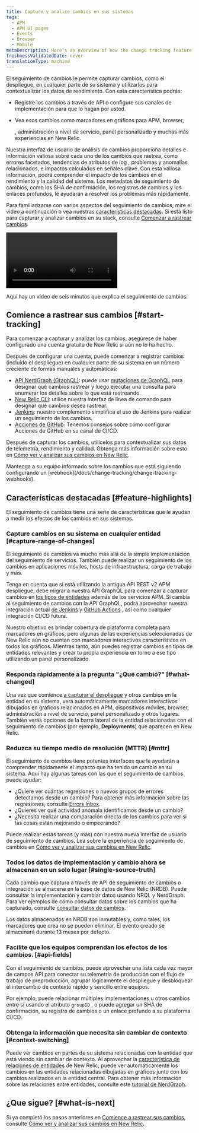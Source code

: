 ```yaml
---
title: Capture y analice cambios en sus sistemas
tags:
  - APM
  - APM UI pages
  - Events
  - Browser
  - Mobile
metaDescription: Here's an overview of how the change tracking feature can help you analyze the effects of recent changes on your users and systems.
freshnessValidatedDate: never
translationType: machine
---
```



El seguimiento de cambios le permite capturar cambios, como el despliegue, en cualquier parte de su sistema y utilizarlos para contextualizar los datos de rendimiento. Con esta característica podrás:

* Registre los cambios a través de API o configure sus canales de implementación para que lo hagan por usted.

* Vea esos cambios como marcadores en gráficos para APM, browser,

  <InlinePopover type="mobile"/>

  , administración a nivel de servicio, panel personalizado y muchas más experiencias en New Relic.

Nuestra interfaz de usuario de análisis de cambios proporciona detalles e información valiosa sobre cada uno de los cambios que rastrea, como errores facetados, tendencias de atributos de log , problemas y anomalías relacionados, e impactos calculados en señales clave. Con esta valiosa información, podrá comprender el impacto de los cambios en el rendimiento y la calidad del sistema. Los metadatos de seguimiento de cambios, como los SHA de confirmación, los registros de cambios y los enlaces profundos, le ayudarán a resolver los problemas más rápidamente.

Para familiarizarse con varios aspectos del seguimiento de cambios, mire el video a continuación o vea nuestras [características destacadas](#feature-highlights). Si está listo para capturar y analizar cambios en su stack, consulte [Comenzar a rastrear cambios](#start-tracking).

<Video
  id="ikRUKJf7hyU"
  type="youtube"
/>

<figcaption>
  Aquí hay un video de seis minutos que explica el seguimiento de cambios.
</figcaption>

## Comience a rastrear sus cambios [#start-tracking]

Para comenzar a capturar y analizar los cambios, asegúrese de haber configurado una cuenta gratuita de New Relic si aún no lo ha hecho.

<InlineSignup/>

Después de configurar una cuenta, puede comenzar a registrar cambios (incluido el despliegue) en cualquier parte de su sistema en un número creciente de formas manuales y automáticas:

* [API NerdGraph (GraphQL)](/docs/change-tracking/change-tracking-graphql): puede usar [mutaciones de GraphQL](/docs/apis/nerdgraph/get-started/nerdgraph-explorer/#mutations) para designar qué cambios rastrear y luego ejecutar una consulta para enumerar los detalles sobre lo que está rastreando.
* [New Relic CLI](/docs/change-tracking/change-tracking-cli): utilice nuestra interfaz de línea de comando para designar qué cambios desea rastrear.
* [Jenkins](/docs/change-tracking/ci-cd/change-tracking-jenkins): nuestro complemento simplifica el uso de Jenkins para realizar un seguimiento de los cambios.
* [Acciones de GitHub](/docs/change-tracking/ci-cd/change-tracking-github-actions): Tenemos consejos sobre cómo configurar Acciones de GitHub en su canal de CI/CD.

Después de capturar los cambios, utilícelos para contextualizar sus datos de telemetría, rendimiento y calidad. Obtenga más información sobre esto en [Cómo ver y analizar sus cambios en New Relic](/docs/change-tracking/change-tracking-view-analyze/).

<Callout variant="tip">
  Mantenga a su equipo informado sobre los cambios que está siguiendo configurando un [webhook](/docs/change-tracking/change-tracking-webhooks).
</Callout>

## Características destacadas [#feature-highlights]

El seguimiento de cambios tiene una serie de características que le ayudan a medir los efectos de los cambios en sus sistemas.

### Capture cambios en su sistema en cualquier entidad [#capture-range-of-changes]

El seguimiento de cambios va mucho más allá de la simple implementación del seguimiento de <InlinePopover type="apm"/>servicios. También puede realizar un seguimiento de los cambios en aplicaciones móviles, hosts de infraestructura, carga de trabajo y más.

Tenga en cuenta que si está utilizando la antigua API REST v2 APM despliegue, debe migrar a nuestra API GraphQL para comenzar a capturar cambios en [los tipos de entidades](/docs/new-relic-solutions/new-relic-one/core-concepts/what-entity-new-relic/#find) además de los servicios APM. Si cambia al seguimiento de cambios con la API GraphQL, podrá aprovechar nuestra integración actual [de Jenkins](/docs/change-tracking/ci-cd/change-tracking-jenkins) y [GitHub Actions](/docs/change-tracking/ci-cd/change-tracking-github-actions) , así como cualquier integración CI/CD futura.

Nuestro objetivo es brindar cobertura de plataforma completa para marcadores en gráficos, pero algunas de las experiencias seleccionadas de New Relic aún no cuentan con marcadores interactivos característicos en todos los gráficos. Mientras tanto, aún puedes registrar cambios en tipos de entidades relevantes y crear tu propia experiencia en torno a ese tipo utilizando un panel personalizado.

### Responda rápidamente a la pregunta "¿Qué cambió?" [#what-changed]

Una vez que comience [a capturar el despliegue](#start-tracking) y otros cambios en la entidad en su sistema, verá automáticamente marcadores interactivos dibujados en gráficos relacionados en APM, dispositivos móviles, browser, administración a nivel de servicio, panel personalizado y otros lugares. También verás opciones de la barra lateral de la entidad relacionadas con el seguimiento de cambios (por ejemplo, <DoNotTranslate>**Deployments**</DoNotTranslate>) que aparecen en New Relic.

### Reduzca su tiempo medio de resolución (MTTR) [#mttr]

El seguimiento de cambios tiene potentes interfaces que le ayudarán a comprender rápidamente el impacto que ha tenido un cambio en su sistema. Aquí hay algunas tareas con las que el seguimiento de cambios puede ayudar:

* ¿Quiere ver cuántas regresiones o nuevos grupos de errores detectamos desde un cambio? Para obtener más información sobre las regresiones, consulte [Errors Inbox](/docs/errors-inbox/errors-inbox/#status).
* ¿Quieres ver qué actividad anómala identificamos desde un cambio?
* ¿Necesita realizar una comparación directa de los cambios para ver si las cosas están mejorando o empeorando?

Puede realizar estas tareas (y más) con nuestra nueva interfaz de usuario de seguimiento de cambios. Lea sobre la experiencia de seguimiento de cambios en [Cómo ver y analizar sus cambios en New Relic](/docs/change-tracking/change-tracking-view-analyze/).

### Todos los datos de implementación y cambio ahora se almacenan en un solo lugar [#single-source-truth]

Cada cambio que captura a través de API de seguimiento de cambios o integración se almacena en la base de datos de New Relic (NRDB). Puede consultar la implementación y cambiar datos usando NRQL y NerdGraph. Para ver ejemplos de cómo consultar datos sobre los cambios que ha capturado, consulte [consultar datos de cambios](/docs/change-tracking/change-tracking-view-analyze/#query-deployments).

<Callout variant="tip">
  Los datos almacenados en NRDB son inmutables y, como tales, los marcadores que crea no se pueden eliminar. El evento creado se almacenará durante 13 meses por defecto.
</Callout>

### Facilite que los equipos comprendan los efectos de los cambios. [#api-fields]

Con el seguimiento de cambios, puede aprovechar una lista cada vez mayor de campos API para conectar su telemetría de producción con el flujo de trabajo de preproducción, agrupar lógicamente el despliegue y desbloquear el intercambio de contexto rápido y sencillo entre equipos.

Por ejemplo, puede relacionar múltiples implementaciones u otros cambios entre sí usando el atributo `groupID` , o puede agregar un SHA de confirmación, su registro de cambios o un enlace profundo a su plataforma CI/CD.

### Obtenga la información que necesita sin cambiar de contexto [#context-switching]

Puede ver cambios en partes de su sistema relacionadas con la entidad que está viendo sin cambiar de contexto. Al aprovechar la [característica de relaciones de entidades](/docs/apis/nerdgraph/examples/nerdgraph-relationships-api-tutorial/) de New Relic, puede ver automáticamente los cambios en las entidades relacionadas dibujadas en gráficos junto con los cambios realizados en la entidad central. Para obtener más información sobre las relaciones entre entidades, consulte este [tutorial de NerdGraph](/docs/apis/nerdgraph/examples/nerdgraph-relationships-api-tutorial/).

## ¿Que sigue? [#what-is-next]

Si ya completó los pasos anteriores en [Comience a rastrear sus cambios](#start-tracking), consulte [Cómo ver y analizar sus cambios en New Relic](/docs/change-tracking/change-tracking-view-analyze/).